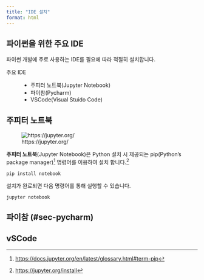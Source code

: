 ```yaml
---
title: "IDE 설치"
format: html
---
```


## 파이썬을 위한 주요 IDE {#sec-python-ide}

파이썬 개발에 주로 사용하는 IDE를 필요에 따라 적절히 설치합니다.

주요 IDE

:   -   주피터 노트북(Jupyter Notebook)
    -   파이참(Pycharm)
    -   VSCode(Visual Stuido Code)

## 주피터 노트북 {#sec-jupyter-notebook}

![https://jupyter.org/](https://jupyter.org/assets/logos/rectanglelogo-greytext-orangebody-greymoons.svg)

**주피터 노트북**(Jupyter Notebook)은 Python 설치 시 제공되는 pip(Python's package manager)[^90_install_ide-1] 명령어를 이용하여 설치 합니다.[^90_install_ide-2]

[^90_install_ide-1]: [https://docs.jupyter.org/en/latest/glossary.html#term-pip](https://docs.jupyter.org/en/latest/glossary.html#term-pip){target="_blank"}

[^90_install_ide-2]: [https://jupyter.org/install](https://jupyter.org/install){target="_blank"}

```         
pip install notebook
```

설치가 완료되면 다음 명령어를 통해 실행할 수 있습니다.

```         
jupyter notebook
```

## 파이참 (#sec-pycharm)

## vSCode {#sec-vscode}
